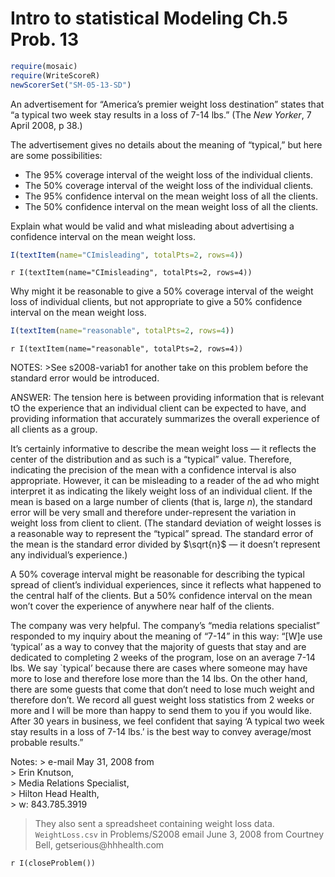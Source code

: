 Intro to statistical Modeling Ch.5 Prob. 13
========================================================
```r
require(mosaic)
require(WriteScoreR)
newScorerSet("SM-05-13-SD")
```

An advertisement for "America's premier weight loss destination" states that "a typical two week stay results in a loss of 7-14 lbs."
(The *New Yorker*, 7 April 2008, p 38.)       

The advertisement gives no details about the meaning of "typical,"
but here are some possibilities:

* The 95% coverage interval of the weight loss of the individual clients.
* The 50% coverage interval of the weight loss of the individual clients.
* The 95% confidence interval on the mean weight loss of all the clients.
* The 50% confidence interval on the mean weight loss of all the clients.


Explain what would be valid and what misleading about advertising a confidence interval on the mean weight loss.  

```r
I(textItem(name="CImisleading", totalPts=2, rows=4))
```
`r I(textItem(name="CImisleading", totalPts=2, rows=4))`

Why might it be reasonable to give a 50% coverage interval of the weight loss of individual clients, but not appropriate to give a 50% confidence interval on the mean weight loss.

```r
I(textItem(name="reasonable", totalPts=2, rows=4))
```
`r I(textItem(name="reasonable", totalPts=2, rows=4))`

<aside>
NOTES:
>See s2008-variab1 for another take on this problem before the standard error would be introduced.
</aside>

<aside>
ANSWER:
The tension here is between providing information that is relevant tO the experience that an individual client can be expected to have, and providing information that accurately summarizes the overall experience of all clients as a group.

It's certainly informative to describe the mean weight loss --- it reflects the center of the distribution and as such is a "typical" value.  Therefore, indicating the precision of the mean with a confidence interval is also appropriate.  However, it can be misleading to a reader of the ad who might interpret it as indicating the likely weight loss of an individual client.  If the mean is based on a large number of clients (that is, large $n$), the standard error will be very small and therefore under-represent the variation in
weight loss from client to client.  (The standard deviation of weight losses is a reasonable way to represent the "typical" spread.  The standard error of the mean is the standard error divided by $\sqrt{n}$ --- it doesn't represent any individual's experience.)

A 50% coverage interval might be reasonable for describing the
typical spread of client's individual experiences, since it reflects
what happened to the central half of the clients.  But a 50%
confidence interval on the mean won't cover the experience of anywhere
near half of the clients.

The company was very helpful.  The company's "media relations
specialist" responded to my inquiry about the meaning of "7-14" in
this way: "[W]e use 'typical' as a way to convey that the majority of
guests that stay and are dedicated to completing 2 weeks of the
program, lose on an average 7-14 lbs. We say `typical' because there
are cases where someone may have more to lose and therefore lose more
than the 14 lbs. On the other hand, there are some guests that come
that don't need to lose much weight and therefore don't. We record all
guest weight loss statistics from 2 weeks or more and I will be more
than happy to send them to you if you would like. After 30 years in
business, we feel confident that saying 'A typical two week stay
results in a loss of 7-14 lbs.' is the best way to convey average/most
probable results."

Notes:
> e-mail May 31, 2008 from      
> Erin Knutson,      
> Media Relations Specialist,      
> Hilton Head Health,      
> w: 843.785.3919     

> They also sent a spreadsheet containing weight loss data. 
`WeightLoss.csv`  in Problems/S2008 email June 3, 2008 from Courtney Bell, getserious@hhhealth.com

`r I(closeProblem())`
